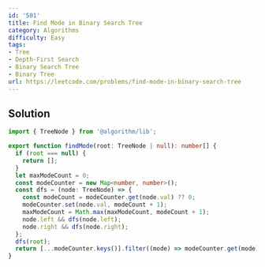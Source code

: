 ```yaml
---
id: '501'
title: Find Mode in Binary Search Tree
category: Algorithms
difficulty: Easy
tags:
- Tree
- Depth-First Search
- Binary Search Tree
- Binary Tree
url: https://leetcode.com/problems/find-mode-in-binary-search-tree
---
```


## Solution

```typescript filename="solution.ts" copy
import { TreeNode } from '@algorithm/lib';

export function findMode(root: TreeNode | null): number[] {
  if (root === null) {
    return [];
  }
  let maxModeCount = 0;
  const modeCounter = new Map<number, number>();
  const dfs = (node: TreeNode) => {
    const modeCount = modeCounter.get(node.val) ?? 0;
    modeCounter.set(node.val, modeCount + 1);
    maxModeCount = Math.max(maxModeCount, modeCount + 1);
    node.left && dfs(node.left);
    node.right && dfs(node.right);
  };
  dfs(root);
  return [...modeCounter.keys()].filter((mode) => modeCounter.get(mode) === maxModeCount);
}
```

